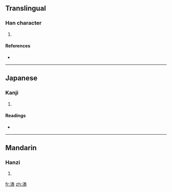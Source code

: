 ==Translingual==

===Han character===
{{Han char|rn=85|rad=水|as=10|sn=13|four=3513<sub>2</sub>|canj=水手大水 (EQKE)}}

# {{defn|Han|sort=水10}}

====References====
* {{Han ref|kx=0639.270|dkj=17937|hdz=31692.020|uh=6E99|ud=28313|bh=DE5E|bd=56926}}

----

==Japanese==

===Kanji===
{{ja-kanji|grade=|rs=水10}}

# {{defn|Japanese}}

====Readings====
* {{ja-readings|on=[[たい]] (tai)|kun=}}

----

==Mandarin==

===Hanzi===
{{cmn-hanzi|pin=[[liú]] ([[liu2]]), [[liù]] ([[liu4]]), [[tài]] ([[tai4]])|wg=liu<sup>2</sup>, liu<sup>4</sup>, t'ai<sup>4</sup>}}

# {{defn|Mandarin}}

[[fr:溙]]
[[zh:溙]]